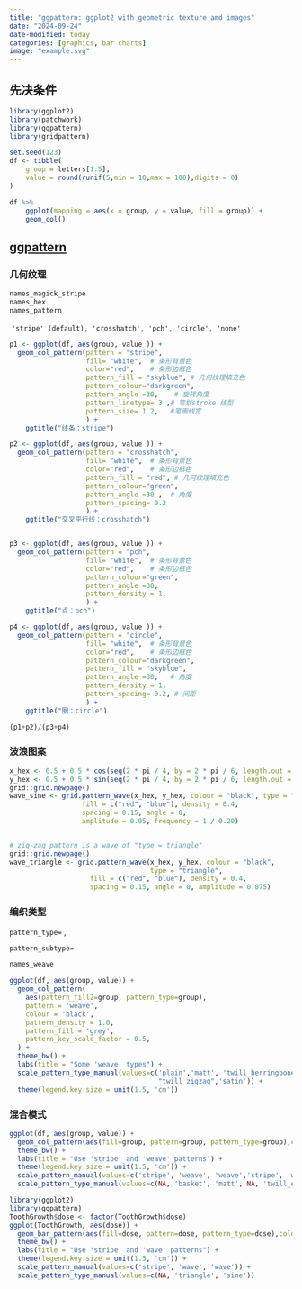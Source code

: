 ```yaml
---
title: "ggpattern: ggplot2 with geometric texture amd images"
date: "2024-09-24"
date-modified: today
categories: [graphics, bar charts]
image: "example.svg"
---
```


## 先决条件

```r
library(ggplot2)
library(patchwork)
library(ggpattern)
library(gridpattern)
```

```r
set.seed(123)
df <- tibble(
    group = letters[1:5],
    value = round(runif(5,min = 10,max = 100),digits = 0)
)

df %>% 
    ggplot(mapping = aes(x = group, y = value, fill = group)) +
    geom_col()
```

## [ggpattern](https://trevorldavis.com/R/ggpattern/dev/)

### 几何纹理

```r
names_magick_stripe
names_hex
names_pattern
```

 `'stripe' (default), 'crosshatch', 'pch', 'circle', 'none'`

```r
p1 <- ggplot(df, aes(group, value )) +
  geom_col_pattern(pattern = "stripe", 
                   fill= "white",  # 条形背景色 
                   color="red",    # 条形边框色
                   pattern_fill = "skyblue", # 几何纹理填充色
                   pattern_colour="darkgreen",
                   pattern_angle =30,    # 旋转角度
                   pattern_linetype= 3 ,# 笔划stroke 线型
                   pattern_size= 1.2,	#笔画线宽
                   ) +
    ggtitle("线条：stripe")

p2 <- ggplot(df, aes(group, value )) +
  geom_col_pattern(pattern = "crosshatch", 
                   fill= "white",  # 条形背景色 
                   color="red",    # 条形边框色
                   pattern_fill = "red", # 几何纹理填充色
                   pattern_colour="green",
                   pattern_angle =30 ,  # 角度
                   pattern_spacing= 0.2
                   ) +
    ggtitle("交叉平行线：crosshatch")


p3 <- ggplot(df, aes(group, value )) +
  geom_col_pattern(pattern = "pch",
                   fill= "white",  # 条形背景色 
                   color="red",    # 条形边框色
                   pattern_colour="green",
                   pattern_angle =30,  
                   pattern_density = 1,
                   ) +
    ggtitle("点：pch")

p4 <- ggplot(df, aes(group, value )) +
  geom_col_pattern(pattern = "circle",
                   fill= "white",  # 条形背景色 
                   color="red",    # 条形边框色
                   pattern_colour="darkgreen",
                   pattern_fill = "skyblue",
                   pattern_angle =30,   # 角度
                   pattern_density = 1,
                   pattern_spacing= 0.2, # 间距
                   ) +
    ggtitle("圈：circle")

(p1+p2)/(p3+p4)
```

### 波浪图案

```r
x_hex <- 0.5 + 0.5 * cos(seq(2 * pi / 4, by = 2 * pi / 6, length.out = 6))
y_hex <- 0.5 + 0.5 * sin(seq(2 * pi / 4, by = 2 * pi / 6, length.out = 6))
grid::grid.newpage()
wave_sine <- grid.pattern_wave(x_hex, y_hex, colour = "black", type = "sine",
                  fill = c("red", "blue"), density = 0.4,
                  spacing = 0.15, angle = 0,
                  amplitude = 0.05, frequency = 1 / 0.20)


# zig-zag pattern is a wave of "type = triangle"
grid::grid.newpage()
wave_triangle <- grid.pattern_wave(x_hex, y_hex, colour = "black", 
                                   type = "triangle",
                    fill = c("red", "blue"), density = 0.4,
                    spacing = 0.15, angle = 0, amplitude = 0.075)
```

### 编织类型

`pattern_type=` ,

`pattern_subtype=`

```r
names_weave
```

```r
ggplot(df, aes(group, value)) +
  geom_col_pattern(
    aes(pattern_fill2=group, pattern_type=group),
    pattern = 'weave',
    colour = 'black', 
    pattern_density = 1.0,
    pattern_fill = 'grey',
    pattern_key_scale_factor = 0.5,
  ) +
  theme_bw() +
  labs(title = "Some 'weave' types") + 
  scale_pattern_type_manual(values=c('plain','matt', 'twill_herringbone',
                                     "twill_zigzag",'satin')) +
  theme(legend.key.size = unit(1.5, 'cm'))
```

### 混合模式

```r
ggplot(df, aes(group, value)) +
  geom_col_pattern(aes(fill=group, pattern=group, pattern_type=group),colour='black') + 
  theme_bw() +
  labs(title = "Use 'stripe' and 'weave' patterns") + 
  theme(legend.key.size = unit(1.5, 'cm')) +
  scale_pattern_manual(values=c('stripe', 'weave', 'weave','stripe', 'weave')) +
  scale_pattern_type_manual(values=c(NA, 'basket', 'matt', NA, 'twill_elongated'))
```

```r
library(ggplot2)
library(ggpattern)
ToothGrowth$dose <- factor(ToothGrowth$dose)
ggplot(ToothGrowth, aes(dose)) +
  geom_bar_pattern(aes(fill=dose, pattern=dose, pattern_type=dose),colour='black') + 
  theme_bw() +
  labs(title = "Use 'stripe' and 'wave' patterns") + 
  theme(legend.key.size = unit(1.5, 'cm')) +
  scale_pattern_manual(values=c('stripe', 'wave', 'wave')) +
  scale_pattern_type_manual(values=c(NA, 'triangle', 'sine'))
```
